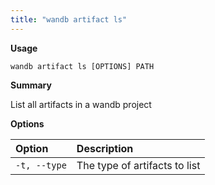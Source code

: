 ```yaml
---
title: "wandb artifact ls"
---
```


**Usage**

`wandb artifact ls [OPTIONS] PATH`

**Summary**

List all artifacts in a wandb project


**Options**

| **Option** | **Description** |
| :--- | :--- |
| `-t, --type` | The type of artifacts to list |



